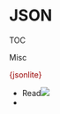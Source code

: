 # JSON

TOC




Misc




[{jsonlite}]{style='color: #990000'}

* Read![](./_resources/JSON.resources/image.1.png)
* 




























